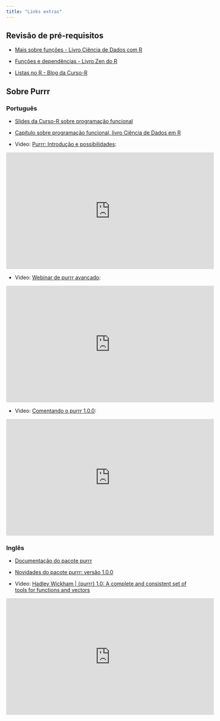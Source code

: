 ```yaml
---
title: "Links extras"
---
```



## Revisão de pré-requisitos

- [Mais sobre funções - Livro Ciência de Dados com R](https://livro.curso-r.com/3-11-maisFuncoes.html)

-   [Funções e dependências - Livro Zen do R](https://curso-r.github.io/zen-do-r/funcoes-deps.html)


-   [Listas no R - Blog da Curso-R](https://blog.curso-r.com/posts/2023-04-14-indexacao/)


## Sobre Purrr

### Português

-   [Slides da Curso-R sobre programação funcional](https://curso-r.github.io/202303-r4ds-2/materiais/slides/05_funcional.html)

-   [Capítulo sobre programação funcional, livro Ciência de Dados em R](https://livro.curso-r.com/10-funcionais.html)

-   Video: [Purrr: Introdução e possibilidades](https://www.youtube.com/live/eHbFkEyN3OU?feature=share):

<center>

<iframe width="560" height="315" src="https://www.youtube.com/embed/eHbFkEyN3OU" title="YouTube video player" frameborder="0" allow="accelerometer; autoplay; clipboard-write; encrypted-media; gyroscope; picture-in-picture; web-share" allowfullscreen>

</iframe>

</center>

-   Video: [Webinar de purrr avançado](https://www.youtube.com/watch?v=vb1lD9_AFcU):

<center>

<iframe width="560" height="315" src="https://www.youtube.com/embed/vb1lD9_AFcU" title="YouTube video player" frameborder="0" allow="accelerometer; autoplay; clipboard-write; encrypted-media; gyroscope; picture-in-picture; web-share" allowfullscreen>

</iframe>

</center>

-   Video: [Comentando o purrr 1.0.0](https://www.youtube.com/watch?v=wsN-w6dZmXY):

<center>

<iframe width="560" height="315" src="https://www.youtube.com/embed/wsN-w6dZmXY" title="YouTube video player" frameborder="0" allow="accelerometer; autoplay; clipboard-write; encrypted-media; gyroscope; picture-in-picture; web-share" allowfullscreen>

</iframe>

</center>

### Inglês

-   [Documentação do pacote purrr](https://purrr.tidyverse.org/index.html)

-   [Novidades do pacote purrr: versão 1.0.0](https://www.tidyverse.org/blog/2022/12/purrr-1-0-0/)

-   Video: [Hadley Wickham \| {purrr} 1.0: A complete and consistent set of tools for functions and vectors](https://www.youtube.com/watch?v=EGAs7zuRutY)

<center>

<iframe width="560" height="315" src="https://www.youtube.com/embed/EGAs7zuRutY" title="YouTube video player" frameborder="0" allow="accelerometer; autoplay; clipboard-write; encrypted-media; gyroscope; picture-in-picture; web-share" allowfullscreen>

</iframe>

</center>
